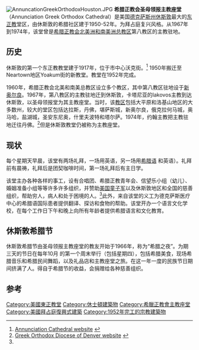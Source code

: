 {{coord|29.740842|-95.3925179|format=dms|display=title|region:US_type:landmark}}
[[Image:AnnuncationGreekOrthodoxHouston.JPG|thumb]]
'''希腊正教会圣母领报主教座堂'''（Annunciation Greek Orthodox Cathedral）是美国[[德克萨斯州|德克萨斯州]][[休斯敦|休斯敦]]最大的[[东正教|东正教]]堂区，由休斯敦的希腊社区建于1950-52年。为拜占庭复兴风格。从1967年到1974年，该堂曾是[[希腊正教美国总教区|希腊正教会北美洲和南美洲总教区]]第八教区的主教驻地。

==历史==
休斯敦的第一个东正教教堂建于1917年，位于市中心沃克街。<ref name="agoc.org">[http://www.agoc.org/AnnunciationCathedral.htm Annunciation Cathedral website] {{webarchive |url=https://web.archive.org/web/20070929222317/http://www.agoc.org/AnnunciationCathedral.htm |date=September 29, 2007 }}</ref> 1950年搬迁至Neartown地区Yoakum街的新教堂。教堂在1952年完成。

1960年，希腊正教会北美和南美总教区设立多个教区，其中第八教区驻地设于[[新奥尔良|新奥尔良]]。1967年，第八教区的主教驻地迁到休斯敦，卡塔尼亚的Iakovos主教到达休斯敦，以圣母领报堂为其主教座堂。当时，该[[教区|教区]]包括大平原和洛基山地区的大多数州，较大的堂区包括达拉斯，丹佛，堪萨斯城，新奥尔良，俄克拉何马城，奥马哈，盐湖城，圣安东尼奥，什里夫波特和塔尔萨。1974年，约翰主教把主教驻地迁往丹佛。<ref>[http://denver.goarch.org/history Greek Orthodox Diocese of Denver website] {{webarchive |url=https://web.archive.org/web/20070629080041/http://denver.goarch.org/history |date=June 29, 2007 }}</ref>但是休斯敦教堂仍被称为主教座堂。

==现状==
每个星期天早晨，该堂有两场礼拜，一场用英语，另一场用[[希腊语|希腊语]] 和英语）。礼拜前有晨祷，礼拜后是团契咖啡时间，第一场礼拜后有主日学。

该堂主办各种各样的事工，设有合唱团、希腊正教青年会、信望乐小组（幼儿）、婚姻准备小组等等许多许多组织，并赞助[[美国童子军|美国童子军]]以及休斯敦地区和全国的慈善组织，帮助穷人，病人和处于困境的人。<ref name="agoc.org"/>此外，来自该堂的义工为德克萨斯医疗中心的希腊语国际患者提供翻译、探访和食物的帮助。该堂开办一个语言文化学校，在每个工作日下午和晚上向所有年龄者提供希腊语言和文化教育。

==休斯敦希腊节==
休斯敦希腊节由圣母领报主教座堂的教友开始于1966年，称为“希腊之夜”。为期三天的节日在每年10月 的第一个周末举行（包括星期四），包括希腊美食，现场希腊音乐和希腊民间舞蹈，以及礼品店和主教座堂之旅。在这一年一度的民族节日期间挤满了人。得自于希腊节的收益，会捐赠给各种慈善组织。

==参考==
{{reflist}}
[[Category:美國東正教堂|Category:美國東正教堂]]
[[Category:休士頓建築物|Category:休士頓建築物]]
[[Category:希臘正教會主教座堂|Category:希臘正教會主教座堂]]
[[Category:美國拜占庭復興式建築|Category:美國拜占庭復興式建築]]
[[Category:1952年完工的宗教建築物|Category:1952年完工的宗教建築物]]